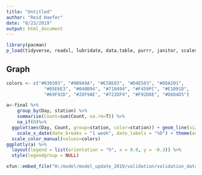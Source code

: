 ```yaml
---
title: "Untitled"
author: "Reid Haefer"
date: "8/23/2019"
output: html_document
---
```


```r
library(pacman)
p_load(tidyverse, readxl, lubridate, data.table, purrr, janitor, scales,DT, plotly, shiny)
```

## Graph
```r
colors <- c("#030303", "#9B9A9A", "#E58E03", "#D4E503", "#0DA201", 
              "#05E6E3", "#040B94", "#710494", "#F459FC", "#E1091D",
              "#69F92D", "#2DF9AE", "#722DF9", "#F92D8E", "#D6D4D5")

a<-final %>% 
    group_by(Day, station) %>%
    summarise(Count=sum(Count, na.rm=T)) %>%
    na_if(0)%>% 
  ggplot(aes(Day, Count, group=station, color=station)) + geom_line(size=.7) +  theme_minimal() +
    scale_x_date(date_breaks = "1 week", date_labels = "%D") + theme(axis.text.x=element_text(hjust=1, angle=45)) +
  scale_color_manual(values=colors)
ggplotly(a) %>%
  layout(legend = list(orientation = "h", x = 0.0, y = -0.3)) %>%
  style(legendgroup = NULL)

xfun::embed_file("H:/model/model_update_2019/validation/validation_data.csv")
```

